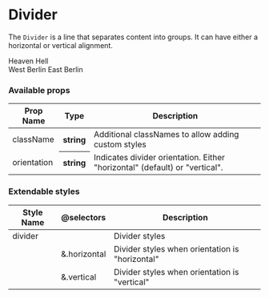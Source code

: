 
<Meta title="Components | Divider" />

# Divider

The `Divider` is a line that separates content into groups. It can have either a horizontal or vertical alignment.

<Preview>
    <Story name="Horizontal divider">
        <div
            style={{
                display: "flex",
                flexDirection: "column",
                alignItems: "center",
            }}
        >
            <span>Heaven</span>
            <Divider />
            <span>Hell</span>
        </div>
    </Story>
</Preview>

<Preview>
    <Story name="Vertical divider">
        <div
            style={{
                display: "flex",
                flexDirection: "row",
                justifyContent: "center",
                alignItems: "center",
                height: "30px",
            }}
        >
            <span>West Berlin</span>
            <Divider orientation="vertical" />
            <span>East Berlin</span>
        </div>
    </Story>
</Preview>

### Available props

<table width="100%">
    <thead>
        <tr>
            <th>Prop Name</th>
            <th>Type</th>
            <th>Description</th>
        </tr>
    </thead>
    <tbody>
        <tr>
            <td>className</td>
            <th>string</th>
            <td>Additional classNames to allow adding custom styles</td>
        </tr>
        <tr>
            <td>orientation</td>
            <th>string</th>
            <td>
                Indicates divider orientation. Either "horizontal" (default) or
                "vertical".
            </td>
        </tr>
    </tbody>
</table>

### Extendable styles

<table width="100%">
    <thead>
        <tr>
            <th>Style Name</th>
            <th>@selectors</th>
            <th>Description</th>
        </tr>
    </thead>
    <tbody>
        <tr>
            <td>divider</td>
            <td></td>
            <td>Divider styles</td>
        </tr>
        <tr>
            <td></td>
            <td>&.horizontal</td>
            <td>Divider styles when orientation is "horizontal"</td>
        </tr>
        <tr>
            <td></td>
            <td>&.vertical</td>
            <td>Divider styles when orientation is "vertical"</td>
        </tr>
    </tbody>
</table>
